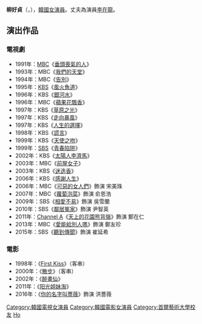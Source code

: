 {{noteTA
|G1=KO TV Show}}
{{藝人
| 姓名 = 柳好貞
| 外文名 = 유호정
| 類型 = 女演員
| 圖片  = 영화 '그대 이름은 장미' 언론시사회 유호정 (2).jpg
| 國籍 = {{KOR}}
| 出生日期 = {{birth_date_and_age|1969|1|24}}
| 語言 = [[韓語|韓語]]、[[英語|英語]]
| 教育程度 = [[首爾藝術大學|首爾藝術大學]]電影學[[學士|學士]]
| 配偶 = [[李在龍|李在龍]]
| 兒女 = 一子一女
| 出道日期 = 1991年
| 出道作 = 《垂頭喪氣的人》
| 經紀公司 = [[SM_Entertainment|SM Entertainment]]
}}

'''柳好貞'''（{{lang-ko|'''유호정'''}}，{{bd|1969年|1月24日|catIdx=Yu}}），[[韓國|韓國]][[女演員|女演員]]。丈夫為演員[[李在龍|李在龍]]。

== 演出作品 ==
=== 電視劇 ===
*1991年：[[文化廣播_(韓國)|MBC]]《[[垂頭喪氣的人|垂頭喪氣的人]]》
*1993年：MBC《[[我們的天堂(電視劇)|我們的天堂]]》
*1994年：MBC《[[告別(電視劇)|告別]]》
*1995年：[[韓國放送公社|KBS]]《[[風火魚道|風火魚道]]》
*1996年：KBS《[[銀河水|銀河水]]》
*1996年：MBC《[[蘋果花飄香|蘋果花飄香]]》
*1997年：KBS《[[草原之光|草原之光]]》
*1997年：KBS《[[走向暴風_(電視劇)|走向暴風]]》
*1997年：KBS《[[人生的選擇(電視劇)|人生的選擇]]》
*1998年：KBS《[[謊言(電視劇)|謊言]]》
*1999年：KBS《[[天使之吻_(電視劇)|天使之吻]]》
*1999年：[[SBS_(韓國)|SBS]]《[[青春陷阱|青春陷阱]]》
*2002年：KBS《[[太陽人李濟馬_(電視劇)|太陽人李濟馬]]》
*2003年：MBC《[[前屋女子|前屋女子]]》 
*2003年：KBS《[[迷迭香_(電視劇)|迷迭香]]》 
*2006年：KBS《[[感謝人生|感謝人生]]》 
*2006年：MBC《[[可惡的女人們|可惡的女人們]]》飾演 宋美珠
*2007年：MBC《[[蘿蔔泡菜|蘿蔔泡菜]]》飾演 俞恩浩
*2009年：SBS《[[相愛不易|相愛不易]]》飾演 吳雪蘭
*2010年：SBS《[[鄰居冤家|鄰居冤家]]》飾演 尹智英
*2011年：[[Channel_A|Channel A]]《[[天上的花園熊背嶺|天上的花園熊背嶺]]》飾演 鄭在仁
*2013年：MBC《[[愛能給別人嗎|愛能給別人嗎]]》飾演 鄭友珍
*2015年：SBS《[[聽到傳聞|聽到傳聞]]》飾演 崔延希

=== 電影 ===
*1998年：《[[First_Kiss_(電影)|First Kiss]]》（客串）
*2000年：《[[散步_(電影)|散步]]》（客串）
*2002年：《[[醉畫仙|醉畫仙]]》
*2011年：《[[阳光姐妹淘|阳光姐妹淘]]》
*2016年：《[[你的名字叫薔薇|你的名字叫薔薇]]》飾演 洪薔薇

{{SM Entertainment}}
{{百想藝術大賞電視部門女子新人演技賞}}
{{DEFAULTSORT: Yoo Ho Jeong}}
[[Category:韓國電視女演員|Category:韓國電視女演員]]
[[Category:韓國電影女演員|Category:韓國電影女演員]]
[[Category:首爾藝術大學校友|Category:首爾藝術大學校友]]
[[Category:柳姓|Ho]]